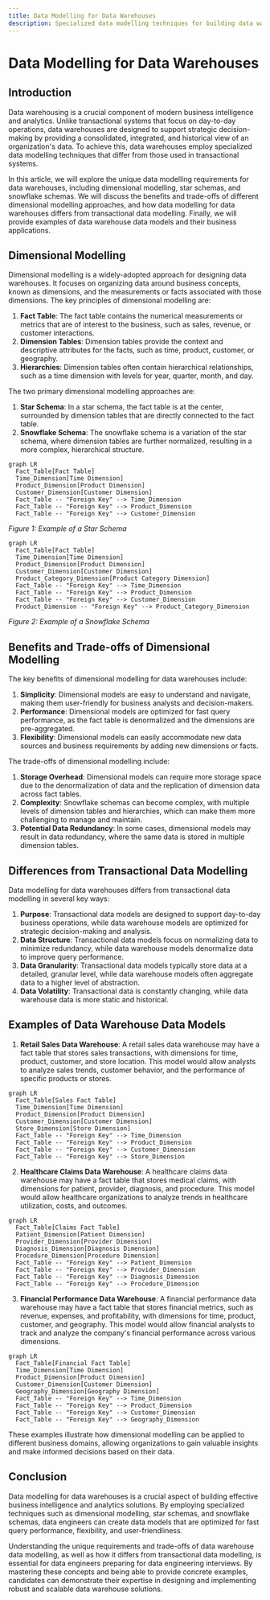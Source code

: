 ```yaml
---
title: Data Modelling for Data Warehouses
description: Specialized data modelling techniques for building data warehouses
---
```


# Data Modelling for Data Warehouses

## Introduction

Data warehousing is a crucial component of modern business intelligence and analytics. Unlike transactional systems that focus on day-to-day operations, data warehouses are designed to support strategic decision-making by providing a consolidated, integrated, and historical view of an organization's data. To achieve this, data warehouses employ specialized data modelling techniques that differ from those used in transactional systems.

In this article, we will explore the unique data modelling requirements for data warehouses, including dimensional modelling, star schemas, and snowflake schemas. We will discuss the benefits and trade-offs of different dimensional modelling approaches, and how data modelling for data warehouses differs from transactional data modelling. Finally, we will provide examples of data warehouse data models and their business applications.

## Dimensional Modelling

Dimensional modelling is a widely-adopted approach for designing data warehouses. It focuses on organizing data around business concepts, known as dimensions, and the measurements or facts associated with those dimensions. The key principles of dimensional modelling are:

1. **Fact Table**: The fact table contains the numerical measurements or metrics that are of interest to the business, such as sales, revenue, or customer interactions.
2. **Dimension Tables**: Dimension tables provide the context and descriptive attributes for the facts, such as time, product, customer, or geography.
3. **Hierarchies**: Dimension tables often contain hierarchical relationships, such as a time dimension with levels for year, quarter, month, and day.

The two primary dimensional modelling approaches are:

1. **Star Schema**: In a star schema, the fact table is at the center, surrounded by dimension tables that are directly connected to the fact table.
2. **Snowflake Schema**: The snowflake schema is a variation of the star schema, where dimension tables are further normalized, resulting in a more complex, hierarchical structure.

```mermaid
graph LR
  Fact_Table[Fact Table]
  Time_Dimension[Time Dimension]
  Product_Dimension[Product Dimension]
  Customer_Dimension[Customer Dimension]
  Fact_Table -- "Foreign Key" --> Time_Dimension
  Fact_Table -- "Foreign Key" --> Product_Dimension
  Fact_Table -- "Foreign Key" --> Customer_Dimension
```

*Figure 1: Example of a Star Schema*

```mermaid
graph LR
  Fact_Table[Fact Table]
  Time_Dimension[Time Dimension]
  Product_Dimension[Product Dimension]
  Customer_Dimension[Customer Dimension]
  Product_Category_Dimension[Product Category Dimension]
  Fact_Table -- "Foreign Key" --> Time_Dimension
  Fact_Table -- "Foreign Key" --> Product_Dimension
  Fact_Table -- "Foreign Key" --> Customer_Dimension
  Product_Dimension -- "Foreign Key" --> Product_Category_Dimension
```

*Figure 2: Example of a Snowflake Schema*

## Benefits and Trade-offs of Dimensional Modelling

The key benefits of dimensional modelling for data warehouses include:

1. **Simplicity**: Dimensional models are easy to understand and navigate, making them user-friendly for business analysts and decision-makers.
2. **Performance**: Dimensional models are optimized for fast query performance, as the fact table is denormalized and the dimensions are pre-aggregated.
3. **Flexibility**: Dimensional models can easily accommodate new data sources and business requirements by adding new dimensions or facts.

The trade-offs of dimensional modelling include:

1. **Storage Overhead**: Dimensional models can require more storage space due to the denormalization of data and the replication of dimension data across fact tables.
2. **Complexity**: Snowflake schemas can become complex, with multiple levels of dimension tables and hierarchies, which can make them more challenging to manage and maintain.
3. **Potential Data Redundancy**: In some cases, dimensional models may result in data redundancy, where the same data is stored in multiple dimension tables.

## Differences from Transactional Data Modelling

Data modelling for data warehouses differs from transactional data modelling in several key ways:

1. **Purpose**: Transactional data models are designed to support day-to-day business operations, while data warehouse models are optimized for strategic decision-making and analysis.
2. **Data Structure**: Transactional data models focus on normalizing data to minimize redundancy, while data warehouse models denormalize data to improve query performance.
3. **Data Granularity**: Transactional data models typically store data at a detailed, granular level, while data warehouse models often aggregate data to a higher level of abstraction.
4. **Data Volatility**: Transactional data is constantly changing, while data warehouse data is more static and historical.

## Examples of Data Warehouse Data Models

1. **Retail Sales Data Warehouse**: A retail sales data warehouse may have a fact table that stores sales transactions, with dimensions for time, product, customer, and store location. This model would allow analysts to analyze sales trends, customer behavior, and the performance of specific products or stores.

```mermaid
graph LR
  Fact_Table[Sales Fact Table]
  Time_Dimension[Time Dimension]
  Product_Dimension[Product Dimension]
  Customer_Dimension[Customer Dimension]
  Store_Dimension[Store Dimension]
  Fact_Table -- "Foreign Key" --> Time_Dimension
  Fact_Table -- "Foreign Key" --> Product_Dimension
  Fact_Table -- "Foreign Key" --> Customer_Dimension
  Fact_Table -- "Foreign Key" --> Store_Dimension
```

2. **Healthcare Claims Data Warehouse**: A healthcare claims data warehouse may have a fact table that stores medical claims, with dimensions for patient, provider, diagnosis, and procedure. This model would allow healthcare organizations to analyze trends in healthcare utilization, costs, and outcomes.

```mermaid
graph LR
  Fact_Table[Claims Fact Table]
  Patient_Dimension[Patient Dimension]
  Provider_Dimension[Provider Dimension]
  Diagnosis_Dimension[Diagnosis Dimension]
  Procedure_Dimension[Procedure Dimension]
  Fact_Table -- "Foreign Key" --> Patient_Dimension
  Fact_Table -- "Foreign Key" --> Provider_Dimension
  Fact_Table -- "Foreign Key" --> Diagnosis_Dimension
  Fact_Table -- "Foreign Key" --> Procedure_Dimension
```

3. **Financial Performance Data Warehouse**: A financial performance data warehouse may have a fact table that stores financial metrics, such as revenue, expenses, and profitability, with dimensions for time, product, customer, and geography. This model would allow financial analysts to track and analyze the company's financial performance across various dimensions.

```mermaid
graph LR
  Fact_Table[Financial Fact Table]
  Time_Dimension[Time Dimension]
  Product_Dimension[Product Dimension]
  Customer_Dimension[Customer Dimension]
  Geography_Dimension[Geography Dimension]
  Fact_Table -- "Foreign Key" --> Time_Dimension
  Fact_Table -- "Foreign Key" --> Product_Dimension
  Fact_Table -- "Foreign Key" --> Customer_Dimension
  Fact_Table -- "Foreign Key" --> Geography_Dimension
```

These examples illustrate how dimensional modelling can be applied to different business domains, allowing organizations to gain valuable insights and make informed decisions based on their data.

## Conclusion

Data modelling for data warehouses is a crucial aspect of building effective business intelligence and analytics solutions. By employing specialized techniques such as dimensional modelling, star schemas, and snowflake schemas, data engineers can create data models that are optimized for fast query performance, flexibility, and user-friendliness.

Understanding the unique requirements and trade-offs of data warehouse data modelling, as well as how it differs from transactional data modelling, is essential for data engineers preparing for data engineering interviews. By mastering these concepts and being able to provide concrete examples, candidates can demonstrate their expertise in designing and implementing robust and scalable data warehouse solutions.